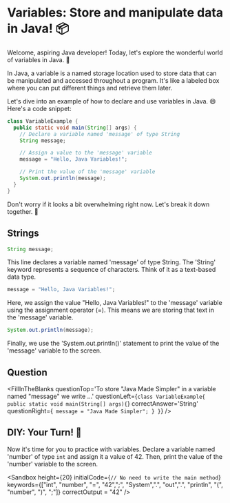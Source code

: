 
# Variables: Store and manipulate data in Java! 📦

Welcome, aspiring Java developer! Today, let's explore the wonderful world of variables in Java. 🌟

In Java, a variable is a named storage location used to store data that can be manipulated and accessed throughout a program. It's like a labeled box where you can put different things and retrieve them later.

Let's dive into an example of how to declare and use variables in Java. 
😄 Here's a code snippet:

```java
class VariableExample {
  public static void main(String[] args) {
    // Declare a variable named 'message' of type String
    String message;

    // Assign a value to the 'message' variable
    message = "Hello, Java Variables!";

    // Print the value of the 'message' variable
    System.out.println(message);
  }
}
```

Don't worry if it looks a bit overwhelming right now. Let's break it down together. 🤝

## Strings

```java
String message;
```

This line declares a variable named 'message' of type String. The 'String' keyword represents a sequence of characters. Think of it as a text-based data type.

```java
message = "Hello, Java Variables!";
```

Here, we assign the value "Hello, Java Variables!" to the 'message' variable using the assignment operator (=). This means we are storing that text in the 'message' variable.

```java
System.out.println(message);
```

Finally, we use the 'System.out.println()' statement to print the value of the 'message' variable to the screen.


## Question

<FillInTheBlanks
  questionTop='To store "Java Made Simpler" in a variable named "message" we write ...'
  questionLeft={`
class VariableExample{
  public static void main(String[] args){
    `}
  correctAnswer='String'
  questionRight={` message = "Java Made Simpler";
  }
}`}
/>



## DIY: Your Turn! 🎉

Now it's time for you to practice with variables. Declare a variable named 'number' of type `int` and assign it a value of 42. Then, print the value of the 'number' variable to the screen.


<Sandbox
  height={20}
  initialCode={`// No need to write the main method`}
  keywords={["int", "number", "=", "42",";", "System",".", "out",".", "println", "(", "number", ")", ";"]}
  correctOutput = "42"
/>


